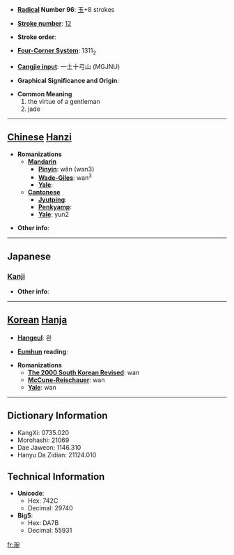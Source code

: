 * '''[[Wiktionary:Chinese radical index| Radical]] Number 96''': [[Wiktionary:Chinese radical index 玉|玉]]+8 strokes

* '''[[Wiktionary:Chinese total strokes index|Stroke number]]''': [[Wiktionary:Chinese total strokes index 12|12]]

* '''Stroke order''': 

* '''[[Wiktionary:Chinese four corner index|Four-Corner System]]''': 1311<sub>2</sub>

* '''[[Wiktionary:Chinese Cangjie index|Cangjie input]]''': 一土十弓山 (MGJNU)

* '''Graphical Significance and Origin''': 

* '''Common Meaning'''
*#the virtue of a gentleman
*# jade


----

== [[Chinese]] [[Hanzi]] ==

* '''Romanizations'''
** '''[[Mandarin]]'''
*** '''[[Pinyin]]''': wǎn (wan3)
*** '''[[Wade-Giles]]''': wan<sup>3</sup>
*** '''[[Yale]]''': 
** '''[[Cantonese]]'''
*** '''[[Jyutping]]''':
*** '''[[Penkyamp]]''': 
*** '''[[Yale]]''': yun2

* '''Other info''': 

----

==Japanese==
===[[Kanji]]===
{{kanji|on readings=[[えん]] (en), [[おん]] (on), [[わん]] (wan)
|kun readings=
}}

* '''Other info''':  

----

== [[Korean]] [[Hanja]] ==

* '''[[Hangeul]]''': 완

* '''[[Eumhun]] reading''': 

* '''Romanizations'''
** '''[[The 2000 South Korean Revised Romanization|The 2000 South Korean Revised]]''': wan
** '''[[McCune-Reischauer]]''': wan
** '''[[Yale]]''': wan

----

== Dictionary Information ==

* KangXi: 0735.020
* Morohashi: 21069
* Dae Jaweon: 1146.310
* Hanyu Da Zidian: 21124.010

== Technical Information ==

* '''Unicode''':
** Hex: 742C
** Decimal: 29740
* '''Big5''':
** Hex: DA7B
** Decimal: 55931

[[fr:琬]]